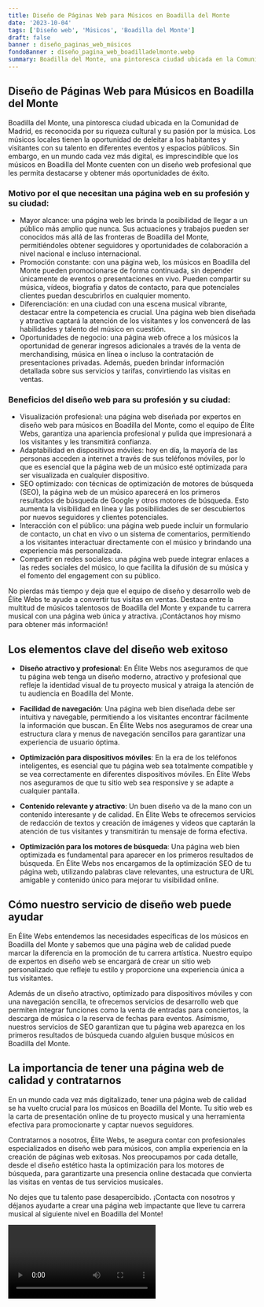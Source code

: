 ```yaml
---
title: Diseño de Páginas Web para Músicos en Boadilla del Monte
date: '2023-10-04'
tags: ['Diseño web', 'Músicos', 'Boadilla del Monte']
draft: false
banner : diseño_paginas_web_músicos
fondoBanner : diseño_pagina_web_boadilladelmonte.webp
summary: Boadilla del Monte, una pintoresca ciudad ubicada en la Comunidad de Madrid, es reconocida por su riqueza cultural y su pasión por la música. Los músicos locales tienen la oportunidad de deleitar a los habitantes y visitantes con su talento en diferentes eventos y espacios públicos. Sin embargo, en un mundo cada vez más digital, es imprescindible que los músicos en Boadilla del Monte cuenten con un diseño web profesional que les permita destacarse y obtener más oportunidades de éxito.
---
```


## Diseño de Páginas Web para Músicos en Boadilla del Monte

Boadilla del Monte, una pintoresca ciudad ubicada en la Comunidad de Madrid, es reconocida por su riqueza cultural y su pasión por la música. Los músicos locales tienen la oportunidad de deleitar a los habitantes y visitantes con su talento en diferentes eventos y espacios públicos. Sin embargo, en un mundo cada vez más digital, es imprescindible que los músicos en Boadilla del Monte cuenten con un diseño web profesional que les permita destacarse y obtener más oportunidades de éxito.

### Motivo por el que necesitan una página web en su profesión y su ciudad:

- Mayor alcance: una página web les brinda la posibilidad de llegar a un público más amplio que nunca. Sus actuaciones y trabajos pueden ser conocidos más allá de las fronteras de Boadilla del Monte, permitiéndoles obtener seguidores y oportunidades de colaboración a nivel nacional e incluso internacional.
- Promoción constante: con una página web, los músicos en Boadilla del Monte pueden promocionarse de forma continuada, sin depender únicamente de eventos o presentaciones en vivo. Pueden compartir su música, vídeos, biografía y datos de contacto, para que potenciales clientes puedan descubrirlos en cualquier momento.
- Diferenciación: en una ciudad con una escena musical vibrante, destacar entre la competencia es crucial. Una página web bien diseñada y atractiva captará la atención de los visitantes y los convencerá de las habilidades y talento del músico en cuestión.
- Oportunidades de negocio: una página web ofrece a los músicos la oportunidad de generar ingresos adicionales a través de la venta de merchandising, música en línea o incluso la contratación de presentaciones privadas. Además, pueden brindar información detallada sobre sus servicios y tarifas, convirtiendo las visitas en ventas.

### Beneficios del diseño web para su profesión y su ciudad:

- Visualización profesional: una página web diseñada por expertos en diseño web para músicos en Boadilla del Monte, como el equipo de Élite Webs, garantiza una apariencia profesional y pulida que impresionará a los visitantes y les transmitirá confianza.
- Adaptabilidad en dispositivos móviles: hoy en día, la mayoría de las personas acceden a internet a través de sus teléfonos móviles, por lo que es esencial que la página web de un músico esté optimizada para ser visualizada en cualquier dispositivo.
- SEO optimizado: con técnicas de optimización de motores de búsqueda (SEO), la página web de un músico aparecerá en los primeros resultados de búsqueda de Google y otros motores de búsqueda. Esto aumenta la visibilidad en línea y las posibilidades de ser descubiertos por nuevos seguidores y clientes potenciales.
- Interacción con el público: una página web puede incluir un formulario de contacto, un chat en vivo o un sistema de comentarios, permitiendo a los visitantes interactuar directamente con el músico y brindando una experiencia más personalizada.
- Compartir en redes sociales: una página web puede integrar enlaces a las redes sociales del músico, lo que facilita la difusión de su música y el fomento del engagement con su público.

No pierdas más tiempo y deja que el equipo de diseño y desarrollo web de Élite Webs te ayude a convertir tus visitas en ventas. Destaca entre la multitud de músicos talentosos de Boadilla del Monte y expande tu carrera musical con una página web única y atractiva. ¡Contáctanos hoy mismo para obtener más información!

<GifSeo />

<Cta />

## Los elementos clave del diseño web exitoso

- **Diseño atractivo y profesional**: En Élite Webs nos aseguramos de que tu página web tenga un diseño moderno, atractivo y profesional que refleje la identidad visual de tu proyecto musical y atraiga la atención de tu audiencia en Boadilla del Monte.

- **Facilidad de navegación**: Una página web bien diseñada debe ser intuitiva y navegable, permitiendo a los visitantes encontrar fácilmente la información que buscan. En Élite Webs nos aseguramos de crear una estructura clara y menus de navegación sencillos para garantizar una experiencia de usuario óptima.

- **Optimización para dispositivos móviles**: En la era de los teléfonos inteligentes, es esencial que tu página web sea totalmente compatible y se vea correctamente en diferentes dispositivos móviles. En Élite Webs nos aseguramos de que tu sitio web sea responsive y se adapte a cualquier pantalla.

- **Contenido relevante y atractivo**: Un buen diseño va de la mano con un contenido interesante y de calidad. En Élite Webs te ofrecemos servicios de redacción de textos y creación de imágenes y videos que captarán la atención de tus visitantes y transmitirán tu mensaje de forma efectiva.

- **Optimización para los motores de búsqueda**: Una página web bien optimizada es fundamental para aparecer en los primeros resultados de búsqueda. En Élite Webs nos encargamos de la optimización SEO de tu página web, utilizando palabras clave relevantes, una estructura de URL amigable y contenido único para mejorar tu visibilidad online.

## Cómo nuestro servicio de diseño web puede ayudar

En Élite Webs entendemos las necesidades específicas de los músicos en Boadilla del Monte y sabemos que una página web de calidad puede marcar la diferencia en la promoción de tu carrera artística. Nuestro equipo de expertos en diseño web se encargará de crear un sitio web personalizado que refleje tu estilo y proporcione una experiencia única a tus visitantes.

Además de un diseño atractivo, optimizado para dispositivos móviles y con una navegación sencilla, te ofrecemos servicios de desarrollo web que permiten integrar funciones como la venta de entradas para conciertos, la descarga de música o la reserva de fechas para eventos. Asimismo, nuestros servicios de SEO garantizan que tu página web aparezca en los primeros resultados de búsqueda cuando alguien busque músicos en Boadilla del Monte.

## La importancia de tener una página web de calidad y contratarnos

En un mundo cada vez más digitalizado, tener una página web de calidad se ha vuelto crucial para los músicos en Boadilla del Monte. Tu sitio web es la carta de presentación online de tu proyecto musical y una herramienta efectiva para promocionarte y captar nuevos seguidores.

Contratarnos a nosotros, Élite Webs, te asegura contar con profesionales especializados en diseño web para músicos, con amplia experiencia en la creación de páginas web exitosas. Nos preocupamos por cada detalle, desde el diseño estético hasta la optimización para los motores de búsqueda, para garantizarte una presencia online destacada que convierta las visitas en ventas de tus servicios musicales.

No dejes que tu talento pase desapercibido. ¡Contacta con nosotros y déjanos ayudarte a crear una página web impactante que lleve tu carrera musical al siguiente nivel en Boadilla del Monte!

<Video />

<CtaBot job='Músicos' city='Boadilla del Monte'/>

<Gmaps query='Boadilla del Monte+españa+maps' />
